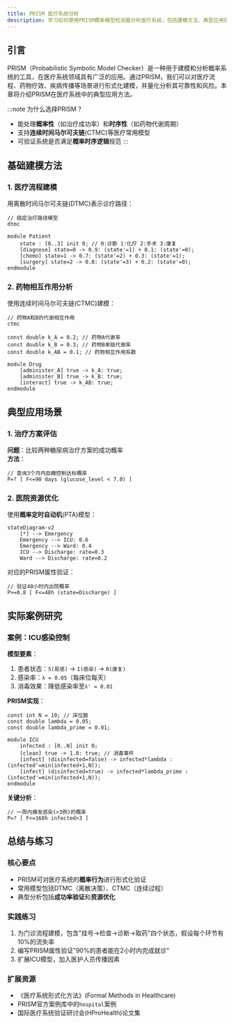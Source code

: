 ```yaml
---
title: PRISM 医疗系统分析
description: 学习如何使用PRISM概率模型检测器分析医疗系统，包括建模方法、典型应用场景和实际案例。
---
```


## 引言

PRISM（Probabilistic Symbolic Model Checker）是一种用于建模和分析概率系统的工具，在医疗系统领域具有广泛的应用。通过PRISM，我们可以对医疗流程、药物疗效、疾病传播等场景进行形式化建模，并量化分析其可靠性和风险。本章将介绍PRISM在医疗系统中的典型应用方法。

:::note 为什么选择PRISM？
- 能处理**概率性**（如治疗成功率）和**时序性**（如药物代谢周期）
- 支持**连续时间马尔可夫链**(CTMC)等医疗常用模型
- 可验证系统是否满足**概率时序逻辑**规范
:::

## 基础建模方法

### 1. 医疗流程建模
用离散时间马尔可夫链(DTMC)表示诊疗路径：

```prism
// 癌症治疗路径模型
dtmc

module Patient
    state : [0..3] init 0; // 0:诊断 1:化疗 2:手术 3:康复
    [diagnose] state=0 -> 0.9: (state'=1) + 0.1: (state'=0);
    [chemo] state=1 -> 0.7: (state'=2) + 0.3: (state'=1);
    [surgery] state=2 -> 0.8: (state'=3) + 0.2: (state'=0);
endmodule
```

### 2. 药物相互作用分析
使用连续时间马尔可夫链(CTMC)建模：

```prism
// 药物A和B的代谢相互作用
ctmc

const double k_A = 0.2; // 药物A代谢率
const double k_B = 0.3; // 药物B单独代谢率
const double k_AB = 0.1; // 药物相互作用系数

module Drug
    [administer_A] true -> k_A: true;
    [administer_B] true -> k_B: true;
    [interact] true -> k_AB: true;
endmodule
```

## 典型应用场景

### 1. 治疗方案评估
**问题**：比较两种糖尿病治疗方案的成功概率<br />
**方法**：
```prism
// 查询3个月内血糖控制达标概率
P=? [ F<=90 days (glucose_level < 7.0) ]
```

### 2. 医院资源优化
使用**概率定时自动机**(PTA)模型：

```mermaid
stateDiagram-v2
    [*] --> Emergency
    Emergency --> ICU: 0.6
    Emergency --> Ward: 0.4
    ICU --> Discharge: rate=0.3
    Ward --> Discharge: rate=0.2
```

对应的PRISM属性验证：
```prism
// 验证48小时内出院概率
P>=0.8 [ F<=48h (state=Discharge) ]
```

## 实际案例研究

### 案例：ICU感染控制
**模型要素**：
1. 患者状态：`S(易感)` → `I(感染)` → `R(康复)`
2. 感染率：`λ = 0.05`（每床位每天）
3. 消毒效果：降低感染率至`λ' = 0.01`

**PRISM实现**：
```prism
const int N = 10; // 床位数
const double lambda = 0.05;
const double lambda_prime = 0.01;

module ICU
    infected : [0..N] init 0;
    [clean] true -> 1.0: true; // 消毒事件
    [infect] (disinfected=false) -> infected*lambda : (infected'=min(infected+1,N));
    [infect] (disinfected=true) -> infected*lambda_prime : (infected'=min(infected+1,N));
endmodule
```

**关键分析**：
```prism
// 一周内爆发感染(>3例)的概率
P=? [ F<=168h infected>3 ]
```

## 总结与练习

### 核心要点
- PRISM可对医疗系统的**概率行为**进行形式化验证
- 常用模型包括DTMC（离散决策）、CTMC（连续过程）
- 典型分析包括**成功率验证**和**资源优化**

### 实践练习
1. 为门诊流程建模，包含"挂号→检查→诊断→取药"四个状态，假设每个环节有10%的流失率
2. 编写PRISM属性验证"90%的患者能在2小时内完成就诊"
3. 扩展ICU模型，加入医护人员传播因素

### 扩展资源
- 《医疗系统形式化方法》(Formal Methods in Healthcare)
- PRISM官方案例库中的`hospital`案例
- 国际医疗系统验证研讨会(HProHealth)论文集

